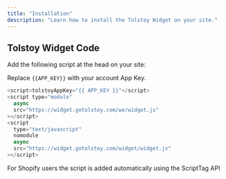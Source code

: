 ```yaml
---
title: "Installation"
description: "Learn how to install the Tolstoy Widget on your site."
---
```


## Tolstoy Widget Code

Add the following script at the head on your site:

Replace `{{APP_KEY}}` with your account App Key.

```javascript
<script>tolstoyAppKey="{{ APP_KEY }}"</script>
<script type="module"
  async
  src="https://widget.gotolstoy.com/we/widget.js"
></script>
<script
  type="text/javascript"
  nomodule
  async
  src="https://widget.gotolstoy.com/widget/widget.js"
></script>
```

<Note>
  For Shopify users the script is added automatically using the ScriptTag API
</Note>